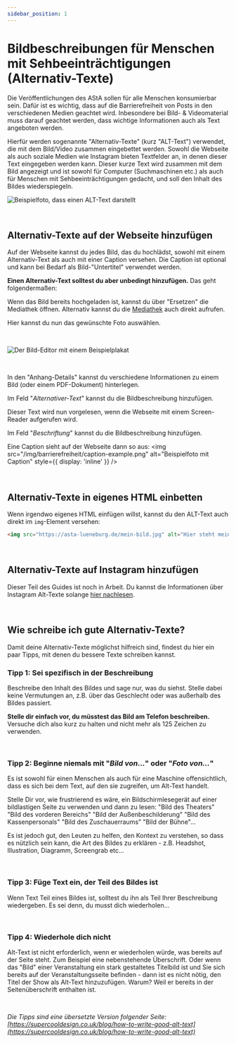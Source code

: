 ```yaml
---
sidebar_position: 1
---
```



# Bildbeschreibungen für Menschen mit Sehbeeinträchtigungen (Alternativ-Texte)

Die Veröffentlichungen des AStA sollen für alle Menschen konsumierbar sein. Dafür ist es wichtig, dass auf die Barrierefreiheit von Posts in den verschiedenen Medien geachtet wird. Inbesondere bei Bild- & Videomaterial muss darauf geachtet werden, dass wichtige Informationen auch als Text angeboten werden.

Hierfür werden sogenannte "Alternativ-Texte" (kurz "ALT-Text") verwendet, die mit dem Bild/Video zusammen eingebettet werden. Sowohl die Webseite als auch soziale Medien wie Instagram bieten Textfelder an, in denen dieser Text eingegeben werden kann. Dieser kurze Text wird zusammen mit dem Bild angezeigt und ist sowohl für Computer (Suchmaschinen etc.) als auch für Menschen mit Sehbeeinträchtigungen gedacht, und soll den Inhalt des Bildes wiederspiegeln.

![Beispielfoto, dass einen ALT-Text darstellt](/img/barrierefreiheit/bild-mit-alt-text.png)

<br />

## Alternativ-Texte auf der Webseite hinzufügen





<ImageAside src={chooseImage} third={true} reverse={true}>
Auf der Webseite kannst du jedes Bild, das du hochlädst, sowohl mit einem Alternativ-Text als auch mit einer Caption versehen. Die Caption ist optional und kann bei Bedarf als Bild-"Untertitel" verwendet werden.

**Einen Alternativ-Text solltest du aber unbedingt hinzufügen.** Das geht folgendermaßen:

Wenn das Bild bereits hochgeladen ist, kannst du über "Ersetzen" die Mediathek öffnen. Alternativ kannst du die [Mediathek](https://www.asta-lueneburg.de/wp-admin/upload.php) auch direkt aufrufen.

Hier kannst du nun das gewünschte Foto auswählen.
</ImageAside>

<br />

![Der Bild-Editor mit einem Beispielplakat](/img/barrierefreiheit/bild-editor.png)

<br />


<ImageAside src={altEditorImage} third={true} reverse={true}>

In den "Anhang-Details" kannst du verschiedene Informationen zu einem Bild (oder einem PDF-Dokument) hinterlegen.

Im Feld "_Alternativer-Text_" kannst du die Bildbeschreibung hinzufügen.

Dieser Text wird nun vorgelesen, wenn die Webseite mit einem Screen-Reader aufgerufen wird.
</ImageAside>



<ImageAside src={captionEditorImage} third={true} reverse={true}>

Im Feld "_Beschriftung_" kannst du die Bildbeschreibung hinzufügen.

Eine Caption sieht auf der Webseite dann so aus:
<img src="/img/barrierefreiheit/caption-example.png" alt="Beispielfoto mit Caption" style={{ display: 'inline' }} />

</ImageAside>


<br />

## Alternativ-Texte in eigenes HTML einbetten

Wenn irgendwo eigenes HTML einfügen willst, kannst du den ALT-Text auch direkt im `img`-Element versehen:

```html
<img src="https://asta-lueneburg.de/mein-bild.jpg" alt="Hier steht mein ALT-Text zum Bild!" />
```

<br />

## Alternativ-Texte auf Instagram hinzufügen
Dieser Teil des Guides ist noch in Arbeit. Du kannst die Informationen über Instagram Alt-Texte solange [hier nachlesen](https://blog.contentstudio.io/instagram-alt-text/).

<br />



## Wie schreibe ich gute Alternativ-Texte?

Damit deine Alternativ-Texte möglichst hilfreich sind, findest du hier ein paar Tipps, mit denen du bessere Texte schreiben kannst.

### Tipp 1: Sei spezifisch in der Beschreibung

Beschreibe den Inhalt des Bildes und sage nur, was du siehst. Stelle dabei keine Vermutungen an, z.B. über das Geschlecht oder was außerhalb des Bildes passiert.

**Stelle dir einfach vor, du müsstest das Bild am Telefon beschreiben.** Versuche dich also kurz zu halten und nicht mehr als 125 Zeichen zu verwenden.

<br />

### Tipp 2: Beginne niemals mit "_Bild von..._" oder "_Foto von..._"

Es ist sowohl für einen Menschen als auch für eine Maschine offensichtlich, dass es sich bei dem Text, auf den sie zugreifen, um Alt-Text handelt.

Stelle Dir vor, wie frustrierend es wäre, ein Bildschirmlesegerät auf einer bildlastigen Seite zu verwenden und dann zu lesen: "Bild des Theaters" "Bild des vorderen Bereichs" "Bild der Außenbeschilderung" "Bild des Kassenpersonals" "Bild des Zuschauerraums" "Bild der Bühne"...

Es ist jedoch gut, den Leuten zu helfen, den Kontext zu verstehen, so dass es nützlich sein kann, die Art des Bildes zu erklären - z.B. Headshot, Illustration, Diagramm, Screengrab etc...

<br />

### Tipp 3: Füge Text ein, der Teil des Bildes ist

Wenn Text Teil eines Bildes ist, solltest du ihn als Teil Ihrer Beschreibung wiedergeben. Es sei denn, du musst dich wiederholen...

<br />

### Tipp 4: Wiederhole dich nicht

Alt-Text ist nicht erforderlich, wenn er wiederholen würde, was bereits auf der Seite steht. Zum Beispiel eine nebenstehende Überschrift. Oder wenn das "Bild" einer Veranstaltung ein stark gestaltetes Titelbild ist und Sie sich bereits auf der Veranstaltungsseite befinden - dann ist es nicht nötig, den Titel der Show als Alt-Text hinzuzufügen. Warum? Weil er bereits in der Seitenüberschrift enthalten ist.

<br />

_Die Tipps sind eine übersetzte Version folgender Seite: [https://supercooldesign.co.uk/blog/how-to-write-good-alt-text](https://supercooldesign.co.uk/blog/how-to-write-good-alt-text)_
